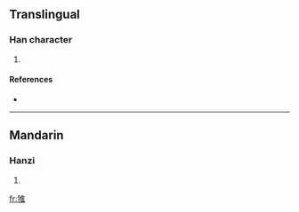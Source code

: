 ==Translingual==

===Han character===
{{Han char|rn=94|rad=犬|as=08|sn=11|four=|canj=大竹人土 (KHOG)}}

# {{defn|Han|sort=犬08}}

====References====
* {{Han ref|kx=0713.250|dkj=20497|hdz=21353.130|uh=731A|ud=29466}}

----

==Mandarin==

===Hanzi===
{{cmn-hanzi|pin=[[yá]] ([[ya2]])|wg=ya<sup>2</sup>}}

# {{defn|Mandarin}}

[[fr:猚]]